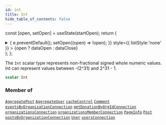 ```yaml
---
id: int
title: Int
hide_table_of_contents: false
---
```






const [open, setOpen] = useState(startOpen);
return (
<details {...(open ? { open: true } : {})} className="details" style={{ border:'none', boxShadow:'none', background:'var(--ifm-background-color)' }}>
<summary
onClick={(e) => {
e.preventDefault();
setOpen((open) => !open);
}}
style={{ listStyle:'none' }} >
{open ? dataOpen : dataClose}
</summary>
{open && children}
</details>
);
};

The `Int` scalar type represents non-fractional signed whole numeric values. Int can represent values between -(2^31) and 2^31 - 1.

```graphql
scalar Int
```

### Member of

[`AggregatePost`](../../../docs/schema/objects/aggregate-post) <Badge class="secondary" text="object"/><Bullet />[`AggregateUser`](../../../docs/schema/objects/aggregate-user) <Badge class="secondary" text="object"/><Bullet />[`cacheControl`](../../../docs/schema/directives/cache-control) <Badge class="secondary" text="directive"/><Bullet />[`Comment`](../../../docs/schema/objects/comment) <Badge class="secondary" text="object"/><Bullet />[`eventsByOrganizationConnection`](../../../docs/schema/queries/events-by-organization-connection) <Badge class="secondary" text="query"/><Bullet />[`getDonationByOrgIdConnection`](../../../docs/schema/queries/get-donation-by-org-id-connection) <Badge class="secondary" text="query"/><Bullet />[`organizationsConnection`](../../../docs/schema/queries/organizations-connection) <Badge class="secondary" text="query"/><Bullet />[`organizationsMemberConnection`](../../../docs/schema/queries/organizations-member-connection) <Badge class="secondary" text="query"/><Bullet />[`PageInfo`](../../../docs/schema/objects/page-info) <Badge class="secondary" text="object"/><Bullet />[`Post`](../../../docs/schema/objects/post) <Badge class="secondary" text="object"/><Bullet />[`postsByOrganizationConnection`](../../../docs/schema/queries/posts-by-organization-connection) <Badge class="secondary" text="query"/><Bullet />[`User`](../../../docs/schema/objects/user) <Badge class="secondary" text="object"/><Bullet />[`usersConnection`](../../../docs/schema/queries/users-connection) <Badge class="secondary" text="query"/>
